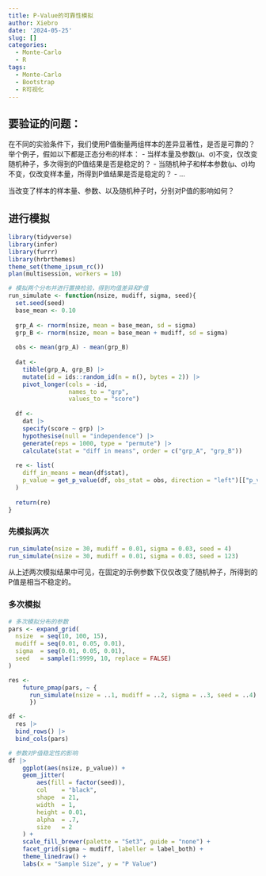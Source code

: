 ```yaml
---
title: P-Value的可靠性模拟
author: Xiebro
date: '2024-05-25'
slug: []
categories:
  - Monte-Carlo
  - R
tags:
  - Monte-Carlo
  - Bootstrap
  - R可视化
---
```


## 要验证的问题：  
在不同的实验条件下，我们使用P值衡量两组样本的差异显著性，是否是可靠的？
举个例子，假如以下都是正态分布的样本：
- 当样本量及参数(μ、σ)不变，仅改变随机种子，多次得到的P值结果是否是稳定的？
- 当随机种子和样本参数(μ、σ)均不变，仅改变样本量，所得到P值结果是否是稳定的？
- ...  

当改变了样本的样本量、参数、以及随机种子时，分别对P值的影响如何？

## 进行模拟

```r
library(tidyverse)
library(infer)
library(furrr)
library(hrbrthemes)
theme_set(theme_ipsum_rc())
plan(multisession, workers = 10)
```

```r
# 模拟两个分布并进行置换检验，得到均值差异和P值
run_simulate <- function(nsize, mudiff, sigma, seed){
  set.seed(seed)
  base_mean <- 0.10
  
  grp_A <- rnorm(nsize, mean = base_mean, sd = sigma)
  grp_B <- rnorm(nsize, mean = base_mean + mudiff, sd = sigma)
  
  obs <- mean(grp_A) - mean(grp_B)
  
  dat <- 
    tibble(grp_A, grp_B) |>
    mutate(id = ids::random_id(n = n(), bytes = 2)) |>
    pivot_longer(cols = -id,
                 names_to = "grp",
                 values_to = "score")
  
  df <- 
    dat |>
    specify(score ~ grp) |>
    hypothesise(null = "independence") |>
    generate(reps = 1000, type = "permute") |>
    calculate(stat = "diff in means", order = c("grp_A", "grp_B"))
    
  re <- list(
    diff_in_means = mean(df$stat),
    p_value = get_p_value(df, obs_stat = obs, direction = "left")[["p_value"]]
  )
  
  return(re)
}
```
### 先模拟两次
```r
run_simulate(nsize = 30, mudiff = 0.01, sigma = 0.03, seed = 4)
run_simulate(nsize = 30, mudiff = 0.01, sigma = 0.03, seed = 123)
```
从上述两次模拟结果中可见，在固定的示例参数下仅仅改变了随机种子，所得到的P值是相当不稳定的。

### 多次模拟
```r
# 多次模拟分布的参数
pars <- expand_grid(
  nsize  = seq(10, 100, 15),
  mudiff = seq(0.01, 0.05, 0.01),
  sigma  = seq(0.01, 0.05, 0.01),
  seed   = sample(1:9999, 10, replace = FALSE)
)

res <- 
    future_pmap(pars, ~ {
      run_simulate(nsize = ..1, mudiff = ..2, sigma = ..3, seed = ..4)
      })

df <- 
  res |>
  bind_rows() |>
  bind_cols(pars)

# 参数对P值稳定性的影响
df |> 
    ggplot(aes(nsize, p_value)) + 
    geom_jitter(
        aes(fill = factor(seed)),
        col    = "black",
        shape  = 21,
        width  = 1,
        height = 0.01,
        alpha  = .7,
        size   = 2
    ) + 
    scale_fill_brewer(palette = "Set3", guide = "none") +
    facet_grid(sigma ~ mudiff, labeller = label_both) +
    theme_linedraw() +
    labs(x = "Sample Size", y = "P Value")
```


